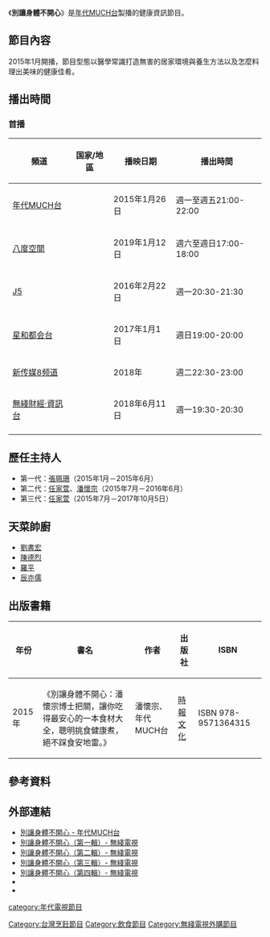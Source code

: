 {{電視節目信息框
| 名稱       = 別讓身體不開心
| 原名       = Stay Healthy Stay Happy<ref>[http://ttf.tavis.tw/2018/download/賣家資訊手冊.pdf 賣家資訊手冊] 第19頁，2018台北電視內容交易及創投媒合會</ref>
| 圖像       = Care Your Health.png
| 類型       = 資訊節目
| 主持       = 第一代：[[張珮珊|張珮珊]]（2015年1月－2015年6月）<hr>第二代：[[任家萱|任家萱]]（Selina）、[[潘懷宗|潘懷宗]]（2015年7月－2016年6月）<hr>第三代：任家萱（2015年7月－2017年10月5日）
| 主演       = 各集來賓
| 製作人     = 
| 監製       = 
| 製作公司   = 
| 國家       = {{ROC-TWN}}
| 語言       = [[國語|國語]]
| 字幕       = [[中文|中文]]
| 標語       = 
| 每集長     = 60分鐘（含[[廣告|廣告]]）
| 圖像制式   = 
| 電視台     = [[年代MUCH台|年代MUCH台]]
| 播出國家   = {{ROC-TWN}}
| 開始       = 2015年1月26日
| 結束       = 2017年10月5日
| 播出時間   = 
| 官方網站   = http://muchtv.eracom.com.tw/p36/p3522.xml
}}

《'''別讓身體不開心'''》是[[年代MUCH台|年代MUCH台]]製播的健康資訊節目。

== 節目內容 ==
2015年1月開播，節目型態以醫學常識打造無害的居家環境與養生方法以及怎麼料理出美味的健康佳肴。

== 播出時間 ==
=== 首播 ===
{|class="wikitable"
!'''頻道'''||'''国家/地區'''||'''播映日期'''||'''播出時間'''
|-
|[[年代MUCH台|年代MUCH台]]||{{ROC}}||2015年1月26日||週一至週五21:00-22:00
|-
|[[八度空間_(電視台)|八度空間]]||{{MYS}}||2019年1月12日||週六至週日17:00-18:00
|-
|[[J5|J5]]||{{HKG}}||2016年2月22日||週一20:30-21:30
|-
|[[星和都会台|星和都会台]]||{{SIN}}||2017年1月1日||週日19:00-20:00
|-
|[[新传媒8频道|新传媒8频道]]||{{SIN}}||2018年||週二22:30-23:00
|-
|[[無綫財經·資訊台|無綫財經·資訊台]]||{{HKG}}||2018年6月11日||週一19:30-20:30
|-
|}

== 歷任主持人 ==
*第一代：[[張珮珊|張珮珊]]（2015年1月－2015年6月）
*第二代：[[任家萱|任家萱]]、[[潘懷宗|潘懷宗]]（2015年7月－2016年6月）
*第三代：[[任家萱|任家萱]]（2015年7月－2017年10月5日）

== 天菜帥廚 ==
*[[劉書宏|劉書宏]]
*[[陳德烈|陳德烈]]
*[[罗平_(模特兒)|羅平]]
*[[辰亦儒|辰亦儒]]

== 出版書籍 ==
{| class="wikitable"
|-
! 年份 !! 書名 !! 作者 !! 出版社 !! ISBN
|-
|2015年||《別讓身體不開心：潘懷宗博士把關，讓你吃得最安心的一本食材大全，聰明挑食健康煮，絕不踩食安地雷。》||潘懷宗、年代MUCH台||[[時報文化|時報文化]]|| ISBN 978-9571364315
|}

== 參考資料 ==
{{reflist}}

== 外部連結 ==
*[http://muchtv.eracom.com.tw/p36/p3522.xml 別讓身體不開心 - 年代MUCH台]{{Wayback|url=http://muchtv.eracom.com.tw/p36/p3522.xml |date=20151223052407 }} 
*[http://programme.tvb.com/lifestyle/stayhealthystayhappy 別讓身體不開心（第一輯）- 無綫電視]{{Wayback|url=http://programme.tvb.com/lifestyle/stayhealthystayhappy |date=20160302085828 }}
*[http://programme.tvb.com/lifestyle/stayhealthystayhappyii 別讓身體不開心（第二輯）- 無綫電視]{{Wayback|url=http://programme.tvb.com/lifestyle/stayhealthystayhappyii |date=20160521051842 }}
*[http://programme.tvb.com/lifestyle/mamstayhealthystayhappyiii 別讓身體不開心（第三輯）- 無綫電視]{{Wayback|url=http://programme.tvb.com/lifestyle/mamstayhealthystayhappyiii |date=20170213165248 }}
*[http://programme.tvb.com/lifestyle/stayhealthystayhappyiv 別讓身體不開心（第四輯）- 無綫電視]{{Wayback|url=http://programme.tvb.com/lifestyle/stayhealthystayhappyiv |date=20180709153905 }}
*{{facebook|Healthy386|別讓身體不開心}}
*{{Youtube|channel=UCvmK2uwG6zjYOuKsi-kaGAg|別讓身體不開心}}

{{電視節目的變遷
|電視台={{flagicon|ROC}}[[年代MUCH台|年代MUCH台]]
|播放檔次=星期一至五21:00-22:00
|節目名稱= 別讓身體不開心<br />（2015年1月4日 - 2017年10月5日）
|上一節目=
|下一節目= 別讓身體不開心（重播）<br />（2017年10月6日 - 至今）
}}

{{電視節目的變遷
|電視台={{flagicon|MYS}}[[八度空間_(電視台)|八度空間]]
|播放檔次=星期一至二16:00-16:30
|節目名稱= 別讓身體不開心<br />（2016年1月4日 - 2017年）
|上一節目=
|下一節目=
|2播放檔次=星期日 17:00 - 18:00<br> 2018年7月起，改为星期六至日 17:00 - 18:00
|2節目名稱= 別讓身體不開心<br />（2018年3月25日 - 2018年10月14日）
|2上一節目= 寻找记忆中的年味<br/>(2017年12月31日 - 2018年3月18日
|2下一節目= 我是大医生<br/>（2018年10月20日 - 2019年1月6日)
|3節目名稱= 別讓身體不開心<br />（2019年1月12日 - 2019年)
|3上一節目= 我是大医生<br/>（2018年10月20日 - 2019年1月6日)
|3下一節目= [[12道锋味|锋味2018]]<br />'''(星期日 17:00 - 18:00）'''<br/>（2019年2月17日 - 2019年5月5日 )
|4播放檔次=星期六 17:00 - 18:00<br> 2月23日 停播
|4節目名稱= 別讓身體不開心<br />（2019年2月16日 - 2019年5月11日）
|4上一節目= [[12道锋味|锋味2018]]<br/>（2019年2月17日 - 2019年5月5日 )
|4下一節目= 小毛病大问题 <br/>（2019年5月18日 - 2019年）
}}

{{電視節目的變遷
|電視台={{flagicon|HKG}}[[無綫電視|無綫電視]][[J5|J5]]
|播放檔次=星期一至五18:30-19:30<br />7月4日起 星期一、二20:30-21:30<br />8月1日至16日暫停播映<br />2017年1月2日起 星期一20:30-21:30
|節目名稱=別讓身體不開心（第一輯）<br />（2016.2.22 - 2016.4.29）<br />別讓身體不開心（第二輯）<br />（2016.5.2 - 2016.7.18）<br />別讓身體不開心（第三輯）<br />（2016.7.19 - 2017.2.27）
|上一節目=<small>（頻道前稱為[[高清翡翠台|高清翡翠台]]）</small><hr/>新增節目時段
|下一節目=[[身體總司令|身體總司令]]<br />（2017.3.6）
|2電視台={{flagicon|HKG}}[[無綫電視|無綫電視]][[無綫財經·資訊台|無綫財經·資訊台]]
|2播放檔次=星期一18:00-19:00<br />8月20日起 星期一19:30-20:30
|2節目名稱=別讓身體不開心（第四輯）<br />（2018.6.11 - 2018.9.3）
|2上一節目=[[觸感大接觸|觸感大接觸]]<br />（2018.5.7 - 2018.6.4）
|2下一節目=[[尋找主診醫生|尋找主診醫生]]（第三輯第1-12集）<br />（2018.9.10 - 2018.11.26）
}}

{{電視節目的變遷
|電視台={{flagicon|SIN}}[[星和都會台|星和都會台]]
|播放檔次=星期一至二16:00-16:30
|節目名稱= 別讓身體不開心<br />（2017.1.1 - ）
|上一節目=
|下一節目=
}}


{{任家萱}}

[[Category:台灣烹飪節目|Category:台灣烹飪節目]]
[[Category:飲食節目|Category:飲食節目]]
[[category:年代電視節目|category:年代電視節目]]
[[Category:無綫電視外購節目|Category:無綫電視外購節目]]